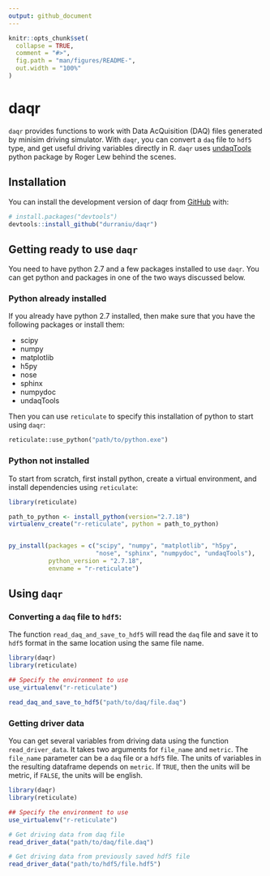 ```yaml
---
output: github_document
---
```


<!-- README.md is generated from README.Rmd. Please edit that file -->

```r
knitr::opts_chunk$set(
  collapse = TRUE,
  comment = "#>",
  fig.path = "man/figures/README-",
  out.width = "100%"
)
```

# daqr

<!-- badges: start -->
<!-- badges: end -->

`daqr` provides functions to work with Data AcQuisition (DAQ) files generated by minisim driving simulator. With `daqr`, you can convert a `daq` file to `hdf5` type, and get useful driving variables directly in R. `daqr` uses [undaqTools]() python package by Roger Lew behind the scenes.  

## Installation

You can install the development version of daqr from [GitHub](https://github.com/) with:

``` r
# install.packages("devtools")
devtools::install_github("durraniu/daqr")
```

## Getting ready to use `daqr`

You need to have python 2.7 and a few packages installed to use `daqr`. You can get python and packages in one of the two ways discussed below.  

### Python already installed

If you already have python 2.7 installed, then make sure that you have the following packages or install them:  

* scipy  
* numpy  
* matplotlib  
* h5py  
* nose  
* sphinx 
* numpydoc  
* undaqTools  

Then you can use `reticulate` to specify this installation of python to start using `daqr`:  

```python
reticulate::use_python("path/to/python.exe")
```

### Python not installed

To start from scratch, first install python, create a virtual environment, and install dependencies using `reticulate`:  

```r
library(reticulate)

path_to_python <- install_python(version="2.7.18")
virtualenv_create("r-reticulate", python = path_to_python)


py_install(packages = c("scipy", "numpy", "matplotlib", "h5py",
                        "nose", "sphinx", "numpydoc", "undaqTools"),
           python_version = "2.7.18",
           envname = "r-reticulate")
```


## Using `daqr`

### Converting a `daq` file to `hdf5`:  

The function `read_daq_and_save_to_hdf5` will read the `daq` file and save it to `hdf5` format in the same location using the same file name.

```r
library(daqr)
library(reticulate)

## Specify the environment to use
use_virtualenv("r-reticulate")

read_daq_and_save_to_hdf5("path/to/daq/file.daq")
```



### Getting driver data

You can get several variables from driving data using the function `read_driver_data`. It takes two arguments for `file_name` and `metric`. The `file_name` parameter can be a `daq` file or a `hdf5` file. The units of variables in the resulting dataframe depends on `metric`. If `TRUE`, then the units will be metric, if `FALSE`, the units will be english.  

```r
library(daqr)
library(reticulate)

## Specify the environment to use
use_virtualenv("r-reticulate")

# Get driving data from daq file
read_driver_data("path/to/daq/file.daq")

# Get driving data from previously saved hdf5 file
read_driver_data("path/to/hdf5/file.hdf5")
```

